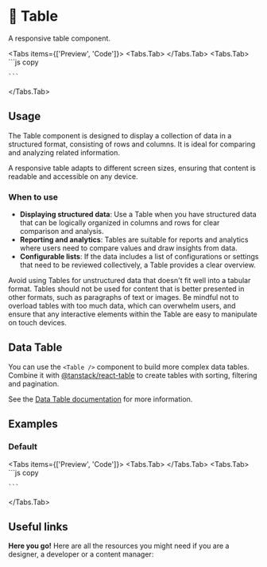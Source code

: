 
# 💠 Table

A responsive table component.

<Tabs items={['Preview', 'Code']}>
  <Tabs.Tab>
    <TablePreview />
  </Tabs.Tab>
  <Tabs.Tab>
    ```js copy 
    
    ```
  </Tabs.Tab>
</Tabs>

## Usage

The Table component is designed to display a collection of data in a structured format, consisting of rows and columns. It is ideal for comparing and analyzing related information. 

A responsive table adapts to different screen sizes, ensuring that content is readable and accessible on any device.

### When to use
- **Displaying structured data**: Use a Table when you have structured data that can be logically organized in columns and rows for clear comparison and analysis.
- **Reporting and analytics**: Tables are suitable for reports and analytics where users need to compare values and draw insights from data.
- **Configurable lists**: If the data includes a list of configurations or settings that need to be reviewed collectively, a Table provides a clear overview.

Avoid using Tables for unstructured data that doesn't fit well into a tabular format. Tables should not be used for content that is better presented in other formats, such as paragraphs of text or images. Be mindful not to overload tables with too much data, which can overwhelm users, and ensure that any interactive elements within the Table are easy to manipulate on touch devices.

## Data Table

You can use the `<Table />` component to build more complex data tables. Combine it with [@tanstack/react-table](https://tanstack.com/table/v8) to create tables with sorting, filtering and pagination.

See the [Data Table documentation](https://fusillo-design-system.vercel.app/documentation/components/data-table) for more information.

## Examples

### Default

<Tabs items={['Preview', 'Code']}>
  <Tabs.Tab>
    <TablePreview />
  </Tabs.Tab>
  <Tabs.Tab>
    ```js copy 

    ```
  </Tabs.Tab>
</Tabs>

## Useful links

**Here you go!** Here are all the resources you might need if you are a designer, a developer or a content manager:

<Cards className='mt-8'>
  <Card
    title="🤖 Storybook"
    href="https://main--653e613f4feb85c1b6467ba7.chromatic.com/?path=/docs/components-table--documentation"
  />
  <Card
    title="🪄 Figma"
    href="https://www.figma.com/file/acdO58jx9zgGfkKu6htrx2/%F0%9F%8D%9D-Fusillo-Design-System?type=design&node-id=540%3A8881&mode=design&t=5iK9sUtYgX8uyX9S-1"
  />
</Cards> 